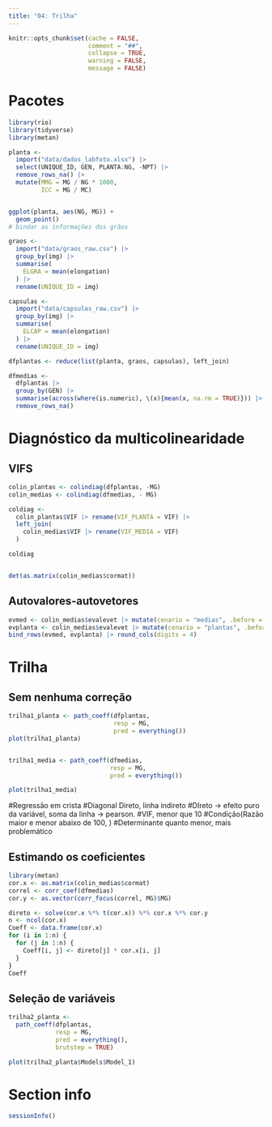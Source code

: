 ```yaml
---
title: "04: Trilha"
---
```


```r
knitr::opts_chunk$set(cache = FALSE,
                      comment = "##",
                      collapse = TRUE,
                      warning = FALSE,
                      message = FALSE)

```


# Pacotes

```r
library(rio)
library(tidyverse)
library(metan)

planta <- 
  import("data/dados_labfoto.xlsx") |> 
  select(UNIQUE_ID, GEN, PLANTA:NG, -NPT) |> 
  remove_rows_na() |> 
  mutate(MMG = MG / NG * 1000,
         ICC = MG / MC)


ggplot(planta, aes(NG, MG)) +
  geom_point()
# bindar as informações dos grãos

graos <- 
  import("data/graos_raw.csv") |> 
  group_by(img) |> 
  summarise(
    ELGRA = mean(elongation)
  ) |> 
  rename(UNIQUE_ID = img)

capsulas <- 
  import("data/capsulas_raw.csv") |> 
  group_by(img) |> 
  summarise(
    ELCAP = mean(elongation)
  ) |> 
  rename(UNIQUE_ID = img)

dfplantas <- reduce(list(planta, graos, capsulas), left_join)

dfmedias <- 
  dfplantas |> 
  group_by(GEN) |> 
  summarise(across(where(is.numeric), \(x){mean(x, na.rm = TRUE)})) |> 
  remove_rows_na()

```


# Diagnóstico da multicolinearidade
## VIFS
```r
colin_plantas <- colindiag(dfplantas, -MG)
colin_medias <- colindiag(dfmedias, - MG)

coldiag <- 
  colin_plantas$VIF |> rename(VIF_PLANTA = VIF) |> 
  left_join(
    colin_medias$VIF |> rename(VIF_MEDIA = VIF)
  )

coldiag


det(as.matrix(colin_medias$cormat))

```

## Autovalores-autovetores
```r
evmed <- colin_medias$evalevet |> mutate(cenario = "medias", .before = 1)
evplanta <- colin_medias$evalevet |> mutate(cenario = "plantas", .before = 1)
bind_rows(evmed, evplanta) |> round_cols(digits = 4)
```

# Trilha
## Sem nenhuma correção

```r
trilha1_planta <- path_coeff(dfplantas, 
                             resp = MG,
                             pred = everything())
plot(trilha1_planta)


trilha1_media <- path_coeff(dfmedias, 
                            resp = MG,
                            pred = everything())

plot(trilha1_media)
```

#Regressão em crista
#Diagonal Direto, linha indireto
#DIreto -> efeito puro da variável, soma da linha -> pearson.
#VIF, menor que 10
#Condição(Razão maior e menor abaixo de 100, )
#Determinante quanto menor, mais problemático


## Estimando os coeficientes
```r
library(metan)
cor.x <- as.matrix(colin_medias$cormat)
correl <- corr_coef(dfmedias)
cor.y <- as.vector(corr_focus(correl, MG)$MG)

direto <- solve(cor.x %*% t(cor.x)) %*% cor.x %*% cor.y
n <- ncol(cor.x)
Coeff <- data.frame(cor.x)
for (i in 1:n) {
  for (j in 1:n) {
    Coeff[i, j] <- direto[j] * cor.x[i, j]
  }
}
Coeff
```


## Seleção de variáveis
```r
trilha2_planta <- 
  path_coeff(dfplantas, 
             resp = MG,
             pred = everything(),
             brutstep = TRUE)

plot(trilha2_planta$Models$Model_1)

```


# Section info
```r
sessionInfo()

```

